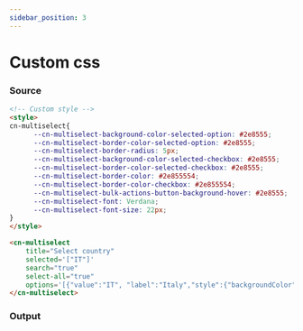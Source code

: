 ```yaml
---
sidebar_position: 3
---
```


# Custom css

### Source

```html title="index.html"
<!-- Custom style -->
<style>
cn-multiselect{
      --cn-multiselect-background-color-selected-option: #2e8555;
      --cn-multiselect-border-color-selected-option: #2e8555;
      --cn-multiselect-border-radius: 5px;
      --cn-multiselect-background-color-selected-checkbox: #2e8555;
      --cn-multiselect-border-color-selected-checkbox: #2e8555;
      --cn-multiselect-border-color: #2e855554;
      --cn-multiselect-border-color-checkbox: #2e855554;
      --cn-multiselect-bulk-actions-button-background-hover: #2e8555;
      --cn-multiselect-font: Verdana;
      --cn-multiselect-font-size: 22px;
}
</style>

<cn-multiselect
    title="Select country"
    selected='["IT"]'
    search="true"
    select-all="true"
    options='[{"value":"IT", "label":"Italy","style":{"backgroundColor":"#5ba9f5","borderColor":"#5ba9f5"}},{"value":"FR", "label":"France"},{"value":"ES", "label":"Spain"}]'>
</cn-multiselect>
```
### Output



<CustomCss/>


